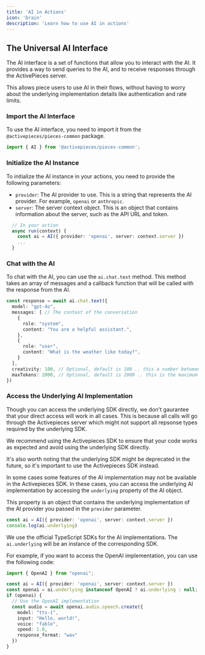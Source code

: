 ```yaml
---
title: 'AI in Actions'
icon: 'brain'
description: 'Learn how to use AI in actions'
---
```


## The Universal AI Interface

The AI interface is a set of functions that allow you to interact with the AI. It provides a way to send queries to the AI, and to receive responses through the ActivePieces server.

This allows piece users to use AI in their flows, without having to worry about the underlying implementation details like authentication and rate limits.

### Import the AI Interface

To use the AI interface, you need to import it from the `@activepieces/pieces-common` package.

```typescript
import { AI } from '@activepieces/pieces-common';
```

### Initialize the AI Instance

To initialize the AI instance in your actions, you need to provide the following parameters:

- `provider`: The AI provider to use. This is a string that represents the AI provider. For example, `openai` or `anthropic`.
- `server`: The server context object. This is an object that contains information about the server, such as the API URL and token.

```typescript
  // In your action
  async run(context) {
    const ai = AI({ provider: 'openai', server: context.server })
    ...
  }
```

### Chat with the AI

To chat with the AI, you can use the `ai.chat.text` method. This method takes an array of messages and a callback function that will be called with the response from the AI.

```typescript
const response = await ai.chat.text({
  model: "gpt-4o",
  messages: [ // The context of the conversation
    {
      role: "system",
      content: "You are a helpful assistant.",
    },
    {
      role: "user",
      content: "What is the weather like today?",
    }
  ],
  creativity: 100, // Optional, default is 100 .. this a number between 0 and 100 that represents the creativity of the AI
  maxTokens: 2000, // Optional, default is 2000 .. this is the maximum number of tokens that the AI can generate
})
```

### Access the Underlying AI Implementation

<Warning>
Though you can access the underlying SDK directly, we don't gaurantee that your direct access will work in all cases. This is because
all calls will go through the Activepieces server which might not support all repsonse types required by the underlying SDK.

We recommend using the Activepieces SDK to ensure that your code works as expected and avoid using the underlying SDK directly.

It's also worth noting that the underlying SDK might be deprecated in the future, so it's important to use the Activepieces SDK instead.
</Warning>

In some cases some features of the AI implementation may not be available in the Activepieces SDK. 
In these cases, you can access the underlying AI implementation by accessing the `underlying` property of the AI object.

This property is an object that contains the underlying implementation of the AI provider you passed in the `provider` parameter.

```typescript
const ai = AI({ provider: 'openai', server: context.server })
console.log(ai.underlying)
```

We use the official TypeScript SDKs for the AI implementations. The `ai.underlying` will be an instance of the corresponding SDK.

For example, if you want to access the OpenAI implementation, you can use the following code:

```typescript
import { OpenAI } from "openai";

const ai = AI({ provider: 'openai', server: context.server })
const openai = ai.underlying instanceof OpenAI ? ai.underlying : null;
if (openai) {
  // Use the OpenAI implementation
  const audio = await openai.audio.speech.create({
    model: "tts-1",
    input: "Hello, world!",
    voice: "fable",
    speed: 1.0,
    response_format: "wav"
  })
}
```
